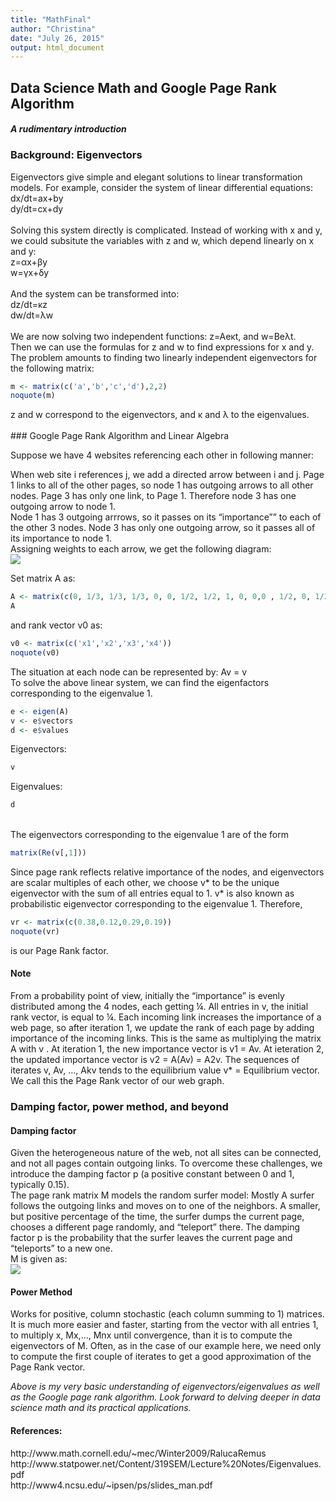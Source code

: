 ```yaml
---
title: "MathFinal"
author: "Christina"
date: "July 26, 2015"
output: html_document
---
```

## Data Science Math and Google Page Rank Algorithm 
#### *A rudimentary introduction*    
### Background: Eigenvectors
Eigenvectors give simple and elegant solutions to linear transformation models. For example, consider the system of linear differential equations:
dx/dt=ax+by  
dy/dt=cx+dy  
\
Solving this system directly is complicated.  Instead of working with x and y, we could subsitute the variables with z and w, which depend linearly on x and y:  
z=αx+βy  
w=γx+δy  
\
And the system can be transformed into:   
dz/dt=κz  
dw/dt=λw  
\
We are now solving two independent functions: z=Aeκt, and w=Beλt.  
Then we can use the formulas for z and w to find expressions for x and y.  
The problem amounts to finding two linearly independent eigenvectors for the following matrix:  
```r
m <- matrix(c('a','b','c','d'),2,2)
noquote(m)
```
z and w correspond to the eigenvectors, and κ and λ to the eigenvalues.  
\
### Google Page Rank Algorithm and Linear Algebra  

Suppose we have 4 websites referencing each other in following manner:  

When web site i references j, we add a directed arrow between i and j. Page 1 links to all of the other pages, so node 1 has outgoing arrows to all other nodes. Page 3 has only one link, to Page 1. Therefore node 3 has one outgoing arrow to node 1.  
Node 1 has 3 outgoing arrrows, so it passes on its "importance"" to each of the other 3 nodes. Node 3 has only one outgoing arrow, so it passes all of its importance to node 1.  
Assigning weights to each arrow, we get the following diagram:  
![](.\rank.jpg)  

Set matrix A as:
```r
A <- matrix(c(0, 1/3, 1/3, 1/3, 0, 0, 1/2, 1/2, 1, 0, 0,0 , 1/2, 0, 1/2, 0), ncol=4, nrow=4)
A
```
and rank vector v0 as:  
```r
v0 <- matrix(c('x1','x2','x3','x4'))
noquote(v0)
```
The situation at each node can be represented by: Av = v  
To solve the above linear system, we can find the eigenfactors corresponding to the eigenvalue 1. 
```r
e <- eigen(A)
v <- e$vectors
d <- e$values
```
Eigenvectors: 
```r
v
```  
Eigenvalues: 
```r
d
```  
\
The eigenvectors corresponding to the eigenvalue 1 are of the form
```r
matrix(Re(v[,1]))
```

Since page rank reflects relative importance of the nodes, and eigenvectors are  scalar multiples of each other, we choose v\* to be the unique eigenvector with the sum of all entries equal to 1. v\* is also known as probabilistic eigenvector corresponding to the eigenvalue 1.  Therefore, 
```r
vr <- matrix(c(0.38,0.12,0.29,0.19))
noquote(vr)
```
is our Page Rank factor.  
  
  
#### Note
From a probability point of view, initially the "importance" is evenly distributed among the 4 nodes, each getting ¼. All entries in v, the initial rank vector, is equal to ¼. Each incoming link increases the importance of a web page, so after iteration 1, we update the rank of each page by adding importance of the incoming links. This is the same as multiplying the matrix A with v . At iteration 1, the new importance vector is v1 = Av. At ieteration 2, the updated importance vector is v2 = A(Av) = A2v. The sequences of iterates v, Av, ..., Akv tends to the equilibrium value v* = Equilibrium vector. We call this the Page Rank vector of our web graph.
  

### Damping factor, power method, and beyond  
#### Damping factor
Given the heterogeneous nature of the web, not all sites can be connected, and not all pages contain outgoing links. To overcome these challenges, we introduce the damping factor p (a positive constant between 0 and 1, typically 0.15).  
The page rank matrix M models the random surfer model: Mostly A surfer follows the outgoing links and moves on to one of the neighbors. A smaller, but positive percentage of the time, the surfer dumps the current page, chooses a different page randomly, and "teleport" there. The damping factor p is the probability that the surfer leaves the current page and "teleports" to a new one.   
M is given as:  
![](.\M.jpg)


#### Power Method
Works for positive, column stochastic (each column summing to 1) matrices. It is much more easier and faster, starting from the vector with all entries 1, to multiply x, Mx,..., Mnx until convergence, than it is to compute the eigenvectors of M. Often, as in the case of our example here, we need only to compute the first couple of iterates to get a good approximation of the Page Rank vector.
  

*Above is my very basic understanding of eigenvectors/eigenvalues as well as the Google page rank algorithm. Look forward to delving deeper in data science math and its practical applications.*   
  

#### References:  
http://www.math.cornell.edu/~mec/Winter2009/RalucaRemus  
http://www.statpower.net/Content/319SEM/Lecture%20Notes/Eigenvalues.pdf  
http://www4.ncsu.edu/~ipsen/ps/slides_man.pdf
